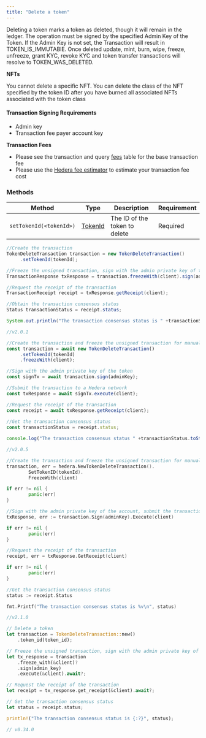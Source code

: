 ```yaml
---
title: "Delete a token"
---
```



Deleting a token marks a token as deleted, though it will remain in the ledger. The operation must be signed by the specified Admin Key of the Token. If the Admin Key is not set, the Transaction will result in TOKEN\_IS\_IMMUTABlE. Once deleted update, mint, burn, wipe, freeze, unfreeze, grant KYC, revoke KYC and token transfer transactions will resolve to TOKEN\_WAS\_DELETED.

**NFTs**

You cannot delete a specific NFT. You can delete the class of the NFT specified by the token ID after you have burned all associated NFTs associated with the token class

#### Transaction Signing Requirements

* Admin key
* Transaction fee payer account key

**Transaction Fees**

* Please see the transaction and query [fees](/hedera/networks/mainnet/fees#transaction-and-query-fees) table for the base transaction fee
* Please use the [Hedera fee estimator](https://hedera.com/fees) to estimate your transaction fee cost

### Methods

| Method                  | Type                                                                                | Description                   | Requirement |
| ----------------------- | ----------------------------------------------------------------------------------- | ----------------------------- | ----------- |
| `setTokenId(<tokenId>)` | [TokenId](/hedera/sdks-and-apis/sdks/token-service/token-id) | The ID of the token to delete | Required    |

<CodeGroup>

```java Java
//Create the transaction
TokenDeleteTransaction transaction = new TokenDeleteTransaction()
     .setTokenId(tokenId);

//Freeze the unsigned transaction, sign with the admin private key of the account, submit the transaction to a Hedera network
TransactionResponse txResponse = transaction.freezeWith(client).sign(adminKey).execute(client);

//Request the receipt of the transaction
TransactionReceipt receipt = txResponse.getReceipt(client);

//Obtain the transaction consensus status
Status transactionStatus = receipt.status;

System.out.println("The transaction consensus status is " +transactionStatus);

//v2.0.1
```


```javascript JavaScript
//Create the transaction and freeze the unsigned transaction for manual signing
const transaction = await new TokenDeleteTransaction()
     .setTokenId(tokenId)
     .freezeWith(client);

//Sign with the admin private key of the token 
const signTx = await transaction.sign(adminKey);

//Submit the transaction to a Hedera network    
const txResponse = await signTx.execute(client);

//Request the receipt of the transaction
const receipt = await txResponse.getReceipt(client);
    
//Get the transaction consensus status
const transactionStatus = receipt.status;

console.log("The transaction consensus status " +transactionStatus.toString());

//v2.0.5
```


```go Go
//Create the transaction and freeze the unsigned transaction for manual signing
transaction, err = hedera.NewTokenDeleteTransaction().
		SetTokenID(tokenId).
		FreezeWith(client)

if err != nil {
		panic(err)
}

//Sign with the admin private key of the account, submit the transaction to a Hedera network
txResponse, err := transaction.Sign(adminKey).Execute(client)

if err != nil {
		panic(err)
}

//Request the receipt of the transaction
receipt, err = txResponse.GetReceipt(client)

if err != nil {
		panic(err)
}

//Get the transaction consensus status
status := receipt.Status

fmt.Printf("The transaction consensus status is %v\n", status)

//v2.1.0
```


```rust Rust
// Delete a token
let transaction = TokenDeleteTransaction::new()
    .token_id(token_id);

// Freeze the unsigned transaction, sign with the admin private key of the token
let tx_response = transaction
    .freeze_with(&client)?
    .sign(admin_key)
    .execute(&client).await?;

// Request the receipt of the transaction
let receipt = tx_response.get_receipt(&client).await?;

// Get the transaction consensus status
let status = receipt.status;

println!("The transaction consensus status is {:?}", status);

// v0.34.0
```

</CodeGroup>
